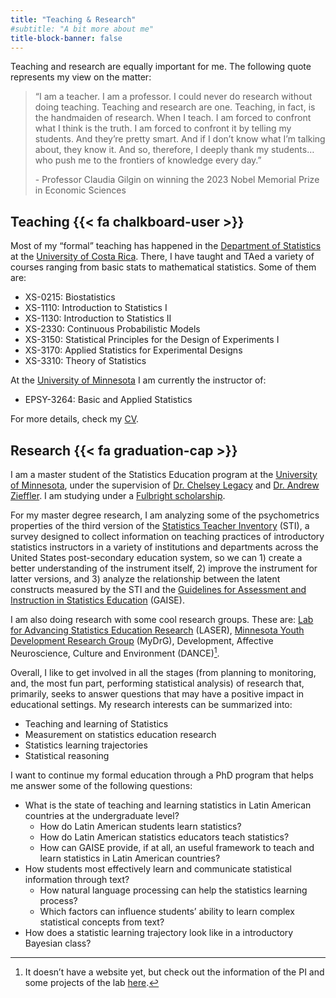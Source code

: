 ```yaml
---
title: "Teaching & Research"
#subtitle: "A bit more about me"
title-block-banner: false
---
```


Teaching and research are equally important for me. The following quote represents my view on the matter:

> "I am a teacher. I am a professor. I could never do research without doing teaching. Teaching and research are one. Teaching, in fact, is the handmaiden of research. When I teach. I am forced to confront what I think is the truth. I am forced to confront it by telling my students. And they're pretty smart. And if I don't know what I'm talking about, they know it. And so, therefore, I deeply thank my students...who push me to the frontiers of knowledge every day."
>
> \- Professor Claudia Gilgin on winning the 2023 Nobel Memorial Prize in Economic Sciences

## Teaching {{< fa chalkboard-user >}}

Most of my "formal" teaching has happened in the [Department of Statistics](https://estadistica.ucr.ac.cr/) at the [University of Costa Rica](https://www.ucr.ac.cr/). There, I have taught and TAed a variety of courses ranging from basic stats to mathematical statistics. Some of them are:

-   XS-0215: Biostatistics
-   XS-1110: Introduction to Statistics I
-   XS-1130: Introduction to Statistics II
-   XS-2330: Continuous Probabilistic Models
-   XS-3150: Statistical Principles for the Design of Experiments I
-   XS-3170: Applied Statistics for Experimental Designs
-   XS-3310: Theory of Statistics

At the [University of Minnesota](https://twin-cities.umn.edu/) I am currently the instructor of:

-   EPSY-3264: Basic and Applied Statistics

For more details, check my [CV](cv/cv-pablo-vivas.pdf).

## Research {{< fa graduation-cap >}}

I am a master student of the Statistics Education program at the [University of Minnesota](https://twin-cities.umn.edu/), under the supervision of [Dr. Chelsey Legacy](https://edpsych.umn.edu/chelsey-legacy) and [Dr. Andrew Zieffler](https://edpsych.umn.edu/andrew-zieffler). I am studying under a [Fulbright scholarship](https://foreign.fulbrightonline.org/about/foreign-student-program).

For my master degree research, I am analyzing some of the psychometrics properties of the third version of the [Statistics Teacher Inventory](https://jse.amstat.org/v20n1/zieffler.pdf) (STI), a survey designed to collect information on teaching practices of introductory statistics instructors in a variety of institutions and departments across the United States post-secondary education system, so we can 1) create a better understanding of the instrument itself, 2) improve the instrument for latter versions, and 3) analyze the relationship between the latent constructs measured by the STI and the [Guidelines for Assessment and Instruction in Statistics Education](https://www.amstat.org/docs/default-source/amstat-documents/gaisecollege_full.pdf) (GAISE).

I am also doing research with some cool research groups. These are: [Lab for Advancing Statistics Education Research](https://laser-umn.github.io/) (LASER), [Minnesota Youth Development Research Group](https://sites.google.com/view/mnydrg/home) (MyDrG), Development, Affective Neuroscience, Culture and Environment (DANCE)[^1].

[^1]: It doesn't have a website yet, but check out the information of the PI and some projects of the lab [here](https://icd.umn.edu/people/kaip/).

Overall, I like to get involved in all the stages (from planning to monitoring, and, the most fun part, performing statistical analysis) of research that, primarily, seeks to answer questions that may have a positive impact in educational settings. My research interests can be summarized into:

- Teaching and learning of Statistics
- Measurement on statistics education research
- Statistics learning trajectories
- Statistical reasoning

I want to continue my formal education through a PhD program that helps me answer some of the following questions:

- What is the state of teaching and learning statistics in Latin American countries at the undergraduate level?
    - How do Latin American students learn statistics?
    - How do Latin American statistics educators teach statistics?
    - How can GAISE provide, if at all, an useful framework to teach and learn statistics in Latin American countries?
- How students most effectively learn and communicate statistical information through text?
    - How natural language processing can help the statistics learning process?
    - Which factors can influence students’ ability to learn complex statistical concepts from text?
- How does a statistic learning trajectory look like in a introductory Bayesian class?
